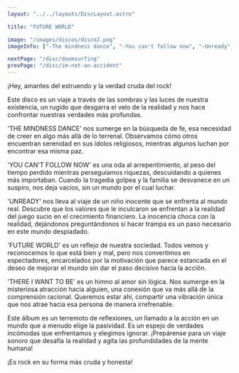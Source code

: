 ```yaml
---
layout: "../../layouts/DiscLayout.astro"

title: "FUTURE WORLD"

image: "/images/discos/disco2.png"
imageInfo: ["-The mindness dance", "-You can't follow now", "-Unready", "-Future world", "-There i want to be"]

nextPage: "/disc/doomsurfing"
prevPage: "/disc/im-not-an-accident"
---
```


¡Hey, amantes del estruendo y la verdad cruda del rock! 

Este disco es un viaje a través de las sombras y las luces de nuestra existencia, un rugido que desgarra el velo de la realidad y nos hace confrontar nuestras verdades más profundas. 

'THE MINDNESS DANCE' nos sumerge en la búsqueda de fe, esa necesidad de creer en algo más allá de lo terrenal. Observamos cómo otros encuentran serenidad en sus ídolos religiosos, mientras algunos luchan por encontrar esa misma paz. 

'YOU CAN'T FOLLOW NOW' es una oda al arrepentimiento, al peso del tiempo perdido mientras perseguíamos riquezas, descuidando a quienes más importaban. Cuando la tragedia golpea y la familia se desvanece en un suspiro, nos deja vacíos, sin un mundo por el cual luchar. 

'UNREADY' nos lleva al viaje de un niño inocente que se enfrenta al mundo real. Descubre que los valores que le inculcaron se enfrentan a la realidad del juego sucio en el crecimiento financiero. La inocencia choca con la realidad, dejándonos preguntándonos si hacer trampa es un paso necesario en este mundo despiadado. 

'FUTURE WORLD' es un reflejo de nuestra sociedad. Todos vemos y reconocemos lo que está bien y mal, pero nos convertimos en espectadores, encarcelados por la motivación que parece estancada en el deseo de mejorar el mundo sin dar el paso decisivo hacia la acción. 

'THERE I WANT TO BE' es un himno al amor sin lógica. Nos sumerge en la misteriosa atracción hacia alguien, una conexión que va más allá de la comprensión racional. Queremos estar ahí, compartir una vibración única que nos atrae hacia esa persona de manera irrefrenable. 

Este álbum es un terremoto de reflexiones, un llamado a la acción en un mundo que a menudo elige la pasividad. Es un espejo de verdades incómodas que enfrentamos y elegimos ignorar. ¡Prepárense para un viaje sonoro que desafía la realidad y agita las profundidades de la mente humana! 

¡Es rock en su forma más cruda y honesta!